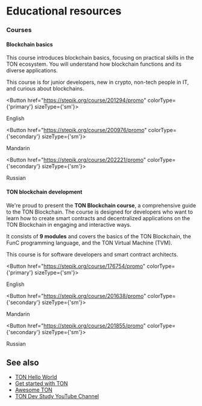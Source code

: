 
# Educational resources

### Courses

#### Blockchain basics

This course introduces blockchain basics, focusing on practical skills in the TON ecosystem. You will understand how blockchain functions and its diverse applications.

This course is for junior developers, new in crypto, non-tech people in IT, and curious about blockchains.
 
<Button href="https://stepik.org/course/201294/promo" 
        colorType={'primary'} sizeType={'sm'}>

English
 
</Button>

 
<Button href="https://stepik.org/course/200976/promo" 
        colorType={'secondary'} sizeType={'sm'}>

Mandarin
 
</Button>

 
<Button href="https://stepik.org/course/202221/promo" 
        colorType={'secondary'} sizeType={'sm'}>

Russian
 
</Button>


#### TON blockchain development

We're proud to present the __TON Blockchain course__, a comprehensive guide to the TON Blockchain. The course is designed for developers who want to learn how to create smart contracts and decentralized applications on the TON Blockchain in engaging and interactive ways.

It consists of __9 modules__ and covers the basics of the TON Blockchain, the FunC programming language, and the TON Virtual Machine (TVM).

This course is for software developers and  smart contract architects.
 
<Button href="https://stepik.org/course/176754/promo" 
        colorType={'primary'} sizeType={'sm'}>

English
 
</Button>

 
<Button href="https://stepik.org/course/201638/promo" 
        colorType={'secondary'} sizeType={'sm'}>

Mandarin
 
</Button>

 
<Button href="https://stepik.org/course/201855/promo" 
        colorType={'secondary'} sizeType={'sm'}>

Russian
 
</Button>


## See also

* [TON Hello World](https://helloworld.tonstudio.io/01-wallet/)
* [Get started with TON](/v3/guidelines/get-started-with-ton/)
* [Awesome TON](https://github.com/ton-community/awesome-ton)
* [TON Dev Study YouTube Channel](https://www.youtube.com/@TONDevStudy)

